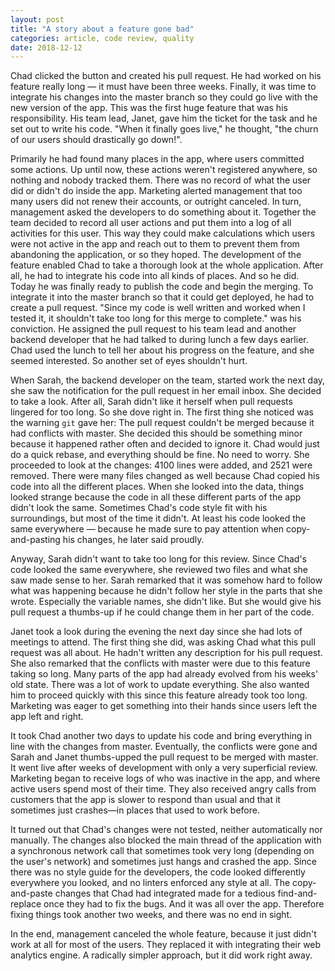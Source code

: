 ```yaml
---
layout: post
title: "A story about a feature gone bad"
categories: article, code review, quality
date: 2018-12-12
---
```


Chad clicked the button and created his pull request. He had worked on his feature really long — it must have been three weeks. Finally, it was time to integrate his changes into the master branch so they could go live with the new version of the app. This was the first huge feature that was his responsibility. His team lead, Janet, gave him the ticket for the task and he set out to write his code. "When it finally goes live," he thought, "the churn of our users should drastically go down!".

Primarily he had found many places in the app, where users committed some actions. Up until now, these actions weren't registered anywhere, so nothing and nobody tracked them. There was no record of what the user did or didn't do inside the app. Marketing alerted management that too many users did not renew their accounts, or outright canceled. In turn, management asked the developers to do something about it. Together the team decided to record all user actions and put them into a log of all activities for this user. This way they could make calculations which users were not active in the app and reach out to them to prevent them from abandoning the application, or so they hoped.
The development of the feature enabled Chad to take a thorough look at the whole application. After all, he had to integrate his code into all kinds of places. And so he did. Today he was finally ready to publish the code and begin the merging. To integrate it into the master branch so that it could get deployed, he had to create a pull request. "Since my code is well written and worked when I tested it, it shouldn't take too long for this merge to complete." was his conviction. He assigned the pull request to his team lead and another backend developer that he had talked to during lunch a few days earlier. Chad used the lunch to tell her about his progress on the feature, and she seemed interested. So another set of eyes shouldn't hurt.
<!--more-->
When Sarah, the backend developer on the team, started work the next day, she saw the notification for the pull request in her email inbox. She decided to take a look. After all, Sarah didn't like it herself when pull requests lingered for too long. So she dove right in. The first thing she noticed was the warning `git` gave her: The pull request couldn't be merged because it had conflicts with master. She decided this should be something minor because it happened rather often and decided to ignore it. Chad would just do a quick rebase, and everything should be fine. No need to worry.
She proceeded to look at the changes: 4100 lines were added, and 2521 were removed. There were many files changed as well because Chad copied his code into all the different places. When she looked into the data, things looked strange because the code in all these different parts of the app didn't look the same. Sometimes Chad's code style fit with his surroundings, but most of the time it didn't. At least his code looked the same everywhere — because he made sure to pay attention when copy-and-pasting his changes, he later said proudly.

Anyway, Sarah didn't want to take too long for this review. Since Chad's code looked the same everywhere, she reviewed two files and what she saw made sense to her. Sarah remarked that it was somehow hard to follow what was happening because he didn't follow her style in the parts that she wrote. Especially the variable names, she didn't like. But she would give his pull request a thumbs-up if he could change them in her part of the code.

Janet took a look during the evening the next day since she had lots of meetings to attend. The first thing she did, was asking Chad what this pull request was all about. He hadn't written any description for his pull request. She also remarked that the conflicts with master were due to this feature taking so long. Many parts of the app had already evolved from his weeks' old state. There was a lot of work to update everything. She also wanted him to proceed quickly with this since this feature already took too long. Marketing was eager to get something into their hands since users left the app left and right.

It took Chad another two days to update his code and bring everything in line with the changes from master. Eventually, the conflicts were gone and Sarah and Janet thumbs-upped the pull request to be merged with master.
It went live after weeks of development with only a very superficial review.
Marketing began to receive logs of who was inactive in the app, and where active users spend most of their time. They also received angry calls from customers that the app is slower to respond than usual and that it sometimes just crashes—in places that used to work before.

It turned out that Chad's changes were not tested, neither automatically nor manually. The changes also blocked the main thread of the application with a synchronous network call that sometimes took very long (depending on the user's network) and sometimes just hangs and crashed the app.
Since there was no style guide for the developers, the code looked differently everywhere you looked, and no linters enforced any style at all. The copy-and-paste changes that Chad had integrated made for a tedious find-and-replace once they had to fix the bugs. And it was all over the app. Therefore fixing things took another two weeks, and there was no end in sight.

In the end, management canceled the whole feature, because it just didn't work at all for most of the users. They replaced it with integrating their web analytics engine. A radically simpler approach, but it did work right away.
